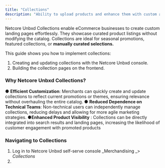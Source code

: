 ```yaml
---
title: "Collections"
description: "Ability to upload products and enhance them with custom attributes for landing pages"
---
```


Netcore Unbxd Collections enable eCommerce businesses to create custom landing pages effortlessly. They showcase curated product listings without modifying the catalog. Collections are ideal for seasonal promotions, featured collections, or **manually curated selections.**

This guide shows you how to implement collections:

1. Creating and updating collections with the Netcore Unbxd console.
2. Building the collection pages on the frontend.

### Why Netcore Unbxd Collections?

● **Efficient Customization**: Merchants can quickly create and update collections
to reflect current promotions or themes, ensuring relevance without
overhauling the entire catalog.
● **Reduced Dependence on Technical Teams**: Non-technical users can
independently manage collections, reducing delays and allowing for more
agile marketing strategies.
●**Enhanced Product Visibility** : Collections can be directly integrated into search
results and landing pages, increasing the likelihood of customer engagement
with promoted products

### Navigating to Collections

1. Log in to Netcore Unbxd self-serve console \_Merchandising \_\> _Collections_
2. 